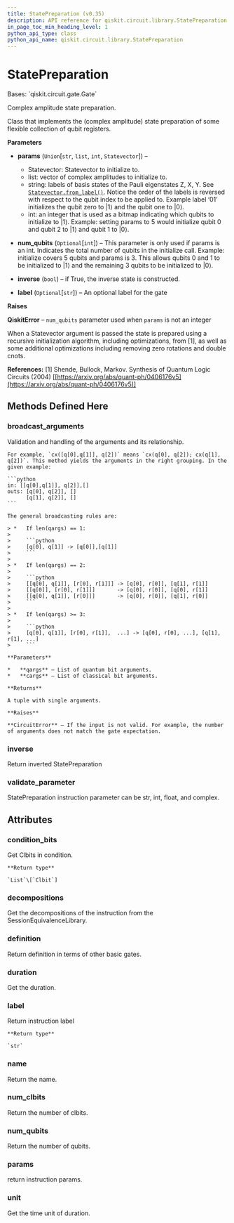 ```yaml
---
title: StatePreparation (v0.35)
description: API reference for qiskit.circuit.library.StatePreparation in qiskit v0.35
in_page_toc_min_heading_level: 1
python_api_type: class
python_api_name: qiskit.circuit.library.StatePreparation
---
```


# StatePreparation

<Class id="qiskit.circuit.library.StatePreparation" isDedicatedPage={true} github="https://github.com/qiskit/qiskit/tree/stable/0.20/qiskit/circuit/library/data_preparation/state_preparation.py" signature="StatePreparation(params, num_qubits=None, inverse=False, label=None)" modifiers="class">
  Bases: `qiskit.circuit.gate.Gate`

  Complex amplitude state preparation.

  Class that implements the (complex amplitude) state preparation of some flexible collection of qubit registers.

  **Parameters**

  *   **params** (`Union`\[`str`, `list`, `int`, `Statevector`]) –

      *   Statevector: Statevector to initialize to.
      *   list: vector of complex amplitudes to initialize to.
      *   string: labels of basis states of the Pauli eigenstates Z, X, Y. See [`Statevector.from_label()`](qiskit.quantum_info.Statevector#from_label "qiskit.quantum_info.Statevector.from_label"). Notice the order of the labels is reversed with respect to the qubit index to be applied to. Example label ‘01’ initializes the qubit zero to $|1\rangle$ and the qubit one to $|0\rangle$.
      *   int: an integer that is used as a bitmap indicating which qubits to initialize to $|1\rangle$. Example: setting params to 5 would initialize qubit 0 and qubit 2 to $|1\rangle$ and qubit 1 to $|0\rangle$.

  *   **num\_qubits** (`Optional`\[`int`]) – This parameter is only used if params is an int. Indicates the total number of qubits in the initialize call. Example: initialize covers 5 qubits and params is 3. This allows qubits 0 and 1 to be initialized to $|1\rangle$ and the remaining 3 qubits to be initialized to $|0\rangle$.

  *   **inverse** (`bool`) – if True, the inverse state is constructed.

  *   **label** (`Optional`\[`str`]) – An optional label for the gate

  **Raises**

  **QiskitError** – `num_qubits` parameter used when `params` is not an integer

  When a Statevector argument is passed the state is prepared using a recursive initialization algorithm, including optimizations, from \[1], as well as some additional optimizations including removing zero rotations and double cnots.

  **References:** \[1] Shende, Bullock, Markov. Synthesis of Quantum Logic Circuits (2004) \[[https://arxiv.org/abs/quant-ph/0406176v5](https://arxiv.org/abs/quant-ph/0406176v5)]

  ## Methods Defined Here

  <span id="qiskit-circuit-library-statepreparation-broadcast-arguments" />

  ### broadcast\_arguments

  <Function id="qiskit.circuit.library.StatePreparation.broadcast_arguments" signature="StatePreparation.broadcast_arguments(qargs, cargs)">
    Validation and handling of the arguments and its relationship.

    For example, `cx([q[0],q[1]], q[2])` means `cx(q[0], q[2]); cx(q[1], q[2])`. This method yields the arguments in the right grouping. In the given example:

    ```python
    in: [[q[0],q[1]], q[2]],[]
    outs: [q[0], q[2]], []
          [q[1], q[2]], []
    ```

    The general broadcasting rules are:

    > *   If len(qargs) == 1:
    >
    >     ```python
    >     [q[0], q[1]] -> [q[0]],[q[1]]
    >     ```
    >
    > *   If len(qargs) == 2:
    >
    >     ```python
    >     [[q[0], q[1]], [r[0], r[1]]] -> [q[0], r[0]], [q[1], r[1]]
    >     [[q[0]], [r[0], r[1]]]       -> [q[0], r[0]], [q[0], r[1]]
    >     [[q[0], q[1]], [r[0]]]       -> [q[0], r[0]], [q[1], r[0]]
    >     ```
    >
    > *   If len(qargs) >= 3:
    >
    >     ```python
    >     [q[0], q[1]], [r[0], r[1]],  ...] -> [q[0], r[0], ...], [q[1], r[1], ...]
    >     ```

    **Parameters**

    *   **qargs** – List of quantum bit arguments.
    *   **cargs** – List of classical bit arguments.

    **Returns**

    A tuple with single arguments.

    **Raises**

    **CircuitError** – If the input is not valid. For example, the number of arguments does not match the gate expectation.
  </Function>

  <span id="qiskit-circuit-library-statepreparation-inverse" />

  ### inverse

  <Function id="qiskit.circuit.library.StatePreparation.inverse" signature="StatePreparation.inverse()">
    Return inverted StatePreparation
  </Function>

  <span id="qiskit-circuit-library-statepreparation-validate-parameter" />

  ### validate\_parameter

  <Function id="qiskit.circuit.library.StatePreparation.validate_parameter" signature="StatePreparation.validate_parameter(parameter)">
    StatePreparation instruction parameter can be str, int, float, and complex.
  </Function>

  ## Attributes

  ### condition\_bits

  <Attribute id="qiskit.circuit.library.StatePreparation.condition_bits">
    Get Clbits in condition.

    **Return type**

    `List`\[`Clbit`]
  </Attribute>

  ### decompositions

  <Attribute id="qiskit.circuit.library.StatePreparation.decompositions">
    Get the decompositions of the instruction from the SessionEquivalenceLibrary.
  </Attribute>

  ### definition

  <Attribute id="qiskit.circuit.library.StatePreparation.definition">
    Return definition in terms of other basic gates.
  </Attribute>

  ### duration

  <Attribute id="qiskit.circuit.library.StatePreparation.duration">
    Get the duration.
  </Attribute>

  ### label

  <Attribute id="qiskit.circuit.library.StatePreparation.label">
    Return instruction label

    **Return type**

    `str`
  </Attribute>

  ### name

  <Attribute id="qiskit.circuit.library.StatePreparation.name">
    Return the name.
  </Attribute>

  ### num\_clbits

  <Attribute id="qiskit.circuit.library.StatePreparation.num_clbits">
    Return the number of clbits.
  </Attribute>

  ### num\_qubits

  <Attribute id="qiskit.circuit.library.StatePreparation.num_qubits">
    Return the number of qubits.
  </Attribute>

  ### params

  <Attribute id="qiskit.circuit.library.StatePreparation.params">
    return instruction params.
  </Attribute>

  ### unit

  <Attribute id="qiskit.circuit.library.StatePreparation.unit">
    Get the time unit of duration.
  </Attribute>
</Class>

